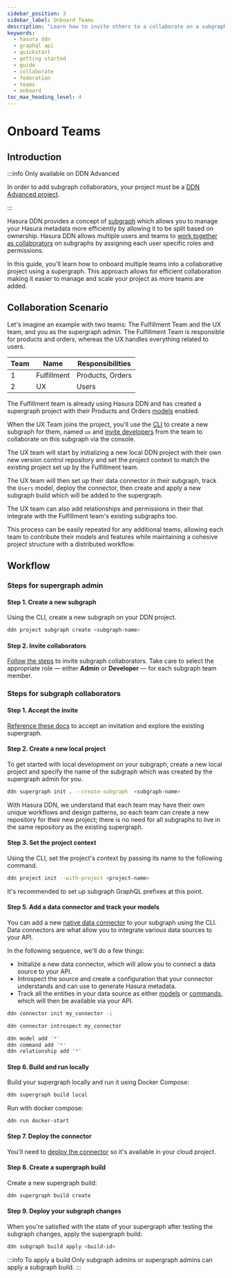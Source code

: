 ```yaml
---
sidebar_position: 3
sidebar_label: Onboard Teams
description: "Learn how to invite others to a collaborate on a subgraph."
keywords:
  - hasura ddn
  - graphql api
  - quickstart
  - getting started
  - guide
  - collaborate
  - federation
  - teams
  - onboard
toc_max_heading_level: 4
---
```



# Onboard Teams

## Introduction

:::info Only available on DDN Advanced

In order to add subgraph collaborators, your project must be a [DDN Advanced project](https://hasura.io/pricing/ddn).

:::

Hasura DDN provides a concept of [subgraph](/project-configuration/subgraphs/#introduction) which allows you to manage
your Hasura metadata more efficiently by allowing it to be split based on ownership. Hasura DDN allows multiple users
and teams to [work together as collaborators](/getting-started/collaborate/invite.mdx) on subgraphs by assigning each
user specific roles and permissions.

In this guide, you'll learn how to onboard multiple teams into a collaborative project using a supergraph. This approach
allows for efficient collaboration making it easier to manage and scale your project as more teams are added.

## Collaboration Scenario

Let's imagine an example with two teams: The Fulfillment Team and the UX team, and you as the supergraph admin. The
Fulfillment Team is responsible for products and orders, whereas the UX handles everything related to users.

| Team | Name        | Responsibilities |
| ---- | ----------- | ---------------- |
| 1    | Fulfillment | Products, Orders |
| 2    | UX          | Users            |

The Fulfillment team is already using Hasura DDN and has created a supergraph project with their Products and Orders
[models](/supergraph-modeling/models.mdx) enabled.

When the UX Team joins the project, you'll use the [CLI](/cli/installation.mdx) to create a new subgraph for them, named
`ux` and [invite developers](/getting-started/collaborate/invite.mdx) from the team to collaborate on this subgraph via
the console.

The UX team will start by initializing a new local DDN project with their own new version control repository and set the
project context to match the existing project set up by the Fulfillment team.

The UX team will then set up their data connector in their subgraph, track the `Users` model, deploy the connector, then
create and apply a new subgraph build which will be added to the supergraph.

The UX team can also add relationships and permissions in their that integrate with the Fulfillment team's existing
subgraphs too.

This process can be easily repeated for any additional teams, allowing each team to contribute their models and features
while maintaining a cohesive project structure with a distributed workflow.

## Workflow

### Steps for supergraph admin

#### Step 1. Create a new subgraph

Using the CLI, create a new subgraph on your DDN project.

```bash title="In a project directory, run the following:"
ddn project subgraph create <subgraph-name>
```

#### Step 2. Invite collaborators

[Follow the steps](/getting-started/collaborate/invite.mdx#invite-collaborators) to invite subgraph collaborators. Take
care to select the appropriate role — either **Admin** or **Developer** — for each subgraph team member.

### Steps for subgraph collaborators

#### Step 1. Accept the invite

[Reference these docs](/getting-started/collaborate/invite.mdx#accept-invite) to accept an invitation and explore the
existing supergraph.

#### Step 2. Create a new local project

To get started with local development on your subgraph, create a new local project and specify the name of the subgraph
which was created by the supergraph admin for you.

```bash title="Run the following in a new directory for your project:"
ddn supergraph init . --create-subgraph  <subgraph-name>
```

With Hasura DDN, we understand that each team may have their own unique workflows and design patterns, so each team can
create a new repository for their new project; there is no need for all subgraphs to live in the same repository as the
existing supergraph.

#### Step 3. Set the project context

Using the CLI, set the project's context by passing its name to the following command.

```bash
ddn project init --with-project <project-name>
```

It's recommended to set up subgraph GraphQL prefixes at this point.

#### Step 5. Add a data connector and track your models

You can add a new [native data connector](/connectors/overview.mdx) to your subgraph using the CLI. Data connectors are
what allow you to integrate various data sources to your API.

In the following sequence, we'll do a few things:

- Initialize a new data connector, which will allow you to connect a data source to your API.
- Introspect the source and create a configuration that your connector understands and can use to generate Hasura
  metadata.
- Track all the entities in your data source as either [models](/supergraph-modeling/models.mdx) or
  [commands](/supergraph-modeling/commands.mdx), which will then be available via your API.

```bash title="Run this command and follow the prompts for your connector:"
ddn connector init my_connector -i
```

```bash title="Then, introspect your data source to generate configuration files:"
ddn connector introspect my_connector
```

```bash title="Finally, track all your resources:"
ddn model add '*'
ddn command add '*'
ddn relationship add '*'
```

#### Step 6. Build and run locally

Build your supergraph locally and run it using Docker Compose:

```bash
ddn supergraph build local
```

Run with docker compose:

```
ddn run docker-start
```

#### Step 7. Deploy the connector

You'll need to [deploy the connector](/getting-started/deployment/deploy-a-connector/) so it's available in your cloud
project.

#### Step 8. Create a supergraph build

Create a new supergraph build:

```bash
ddn supergraph build create
```

#### Step 9. Deploy your subgraph changes

When you're satisfied with the state of your supergraph after testing the subgraph changes, apply the supergraph build:

```bash
ddn subgraph build apply <build-id>
```

:::info To apply a build Only subgraph admins or supergraph admins can apply a subgraph build. :::
